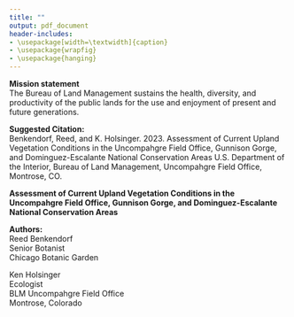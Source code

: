 ```yaml
---
title: ""
output: pdf_document
header-includes:
- \usepackage[width=\textwidth]{caption}
- \usepackage{wrapfig}
- \usepackage{hanging}
---
```


\pagenumbering{gobble}
\vspace*{11cm}

**Mission statement**  
The Bureau of Land Management sustains the health, diversity, and productivity of the public lands 
for the use and enjoyment of present and future generations.

\vspace{3cm}

**Suggested Citation:**  
\hangpara{1.5em}{2} Benkendorf, Reed, and K. Holsinger. 2023. Assessment of Current Upland Vegetation Conditions in the
Uncompahgre Field Office, Gunnison Gorge, and Dominguez-Escalante National Conservation Areas U.S. Department of the Interior, Bureau of Land Management, Uncompahgre Field Office, Montrose, CO. 

\newpage

\LARGE
**Assessment of Current Upland Vegetation Conditions in the Uncompahgre Field Office, Gunnison Gorge, and Dominguez-Escalante National Conservation Areas**
\normalsize

\vspace{5cm}

**Authors:**  
Reed Benkendorf  
Senior Botanist  
Chicago Botanic Garden  

\vspace{2cm}

Ken Holsinger  
Ecologist  
BLM Uncompahgre Field Office  
Montrose, Colorado  



